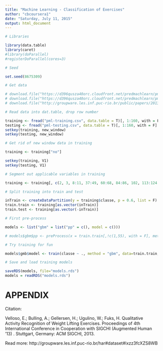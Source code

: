 ```yaml
---
title: "Machine Learning - Classification of Exercises"
author: "cbcoursera1"
date: "Saturday, July 11, 2015"
output: html_document
---
```


```r

# Libraries

library(data.table)
library(caret)
#library(doParallel)
#registerDoParallel(cores=3)

# Seed

set.seed(8675309)

```

```r

# Get data

# download.file("https://d396qusza40orc.cloudfront.net/predmachlearn/pml-training.csv", destfile = "pml-training.csv")
# download.file("https://d396qusza40orc.cloudfront.net/predmachlearn/pml-testing.csv", destfile = "pml-testing.csv")
# download.file("http://groupware.les.inf.puc-rio.br/public/papers/2013.Velloso.QAR-WLE.pdf", destfile = "databook.pdf", "wininet") # databook

# Read data into dat.table, drop row number

training <- fread("pml-training.csv", data.table = T)[, 1:160, with = F]
testing <- fread("pml-testing.csv", data.table = T)[, 1:160, with = F]
setkey(training, new_window)
setkey(testing, new_window)

# Get rid of new window data in training

training <- training["no"]

setkey(training, V1)
setkey(testing, V1)

# Segment out applicable variables in training

training <- training[, c(2, 3, 8:11, 37:49, 60:68, 84:86, 102, 113:124, 140, 151:160), with = F]

# Split training into train and test

inTrain <- createDataPartition(y = training$classe, p = 0.6, list = F)
train.train <- training[as.vector(inTrain)]
train.test <- training[as.vector(-inTrain)]

```

```r

# First pre-process

models <- list("gbm" = list("pp" = c(), model = c()))

# models$gbm$pp <- preProcess(x = train.train[,!c(1,55), with = F], method = "pca", thresh = .8)

# Try training for fun

models$gmb$model <- train(classe ~ ., method = "gbm", data=train.train, preProcess = "pca", verbose = T)

```

```r

# Save and load training models

saveRDS(models, file="models.rds")
models = readRDS("models.rds")

```

# APPENDIX

Citation:

Velloso, E.; Bulling, A.; Gellersen, H.; Ugulino, W.; Fuks, H. Qualitative Activity Recognition of Weight Lifting Exercises. Proceedings of 4th International Conference in Cooperation with SIGCHI (Augmented Human '13) . Stuttgart, Germany: ACM SIGCHI, 2013.

Read more: http://groupware.les.inf.puc-rio.br/har#dataset#ixzz3fcXZS8WB
